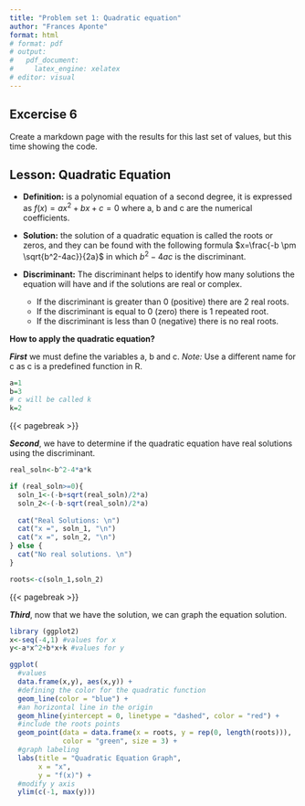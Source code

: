 ```yaml
---
title: "Problem set 1: Quadratic equation"
author: "Frances Aponte"
format: html
# format: pdf
# output:
#   pdf_document:
#     latex_engine: xelatex
# editor: visual
---
```


## Excercise 6

Create a markdown page with the results for this last set of values, but this time showing the code.

## Lesson: Quadratic Equation

* **Definition:** is a polynomial equation of a second degree, it is expressed as  $f(x)=ax^2+bx+c=0$ where a, b and c are the numerical coefficients. 

* **Solution:** the solution of a quadratic equation is called the roots or zeros, and they can be found with the following formula $x=\frac{-b \pm \sqrt{b^2-4ac}}{2a}$ in which $b^2-4ac$ is the discriminant. 

* **Discriminant:** The discriminant helps to identify how many solutions the equation will have and if the solutions are real or complex. 
  + If the discriminant is greater than 0 (positive) there are 2 real roots. 
  + If the discriminant is equal to 0 (zero) there is 1 repeated root.
  + If the discriminant is less than 0 (negative) there is no real roots. 

**How to apply the quadratic equation?**

***First*** we must define the variables a, b and c. *Note:* Use a different name for c as c is a predefined function in R. 

```r
a=1
b=3
# c will be called k
k=2
```

{{< pagebreak >}}

***Second***, we have to determine if the quadratic equation have real solutions using the discriminant. 

```r

real_soln<-b^2-4*a*k

if (real_soln>=0){
  soln_1<-(-b+sqrt(real_soln)/2*a)
  soln_2<-(-b-sqrt(real_soln)/2*a)
  
  cat("Real Solutions: \n")
  cat("x =", soln_1, "\n")
  cat("x =", soln_2, "\n")
} else {
  cat("No real solutions. \n")
}

roots<-c(soln_1,soln_2)
```
{{< pagebreak >}}

***Third***, now that we have the solution, we can graph the equation solution.

```r
library (ggplot2)
x<-seq(-4,1) #values for x
y<-a*x^2+b*x+k #values for y

ggplot(
  #values
  data.frame(x,y), aes(x,y)) +
  #defining the color for the quadratic function
  geom_line(color = "blue") + 
  #an horizontal line in the origin
  geom_hline(yintercept = 0, linetype = "dashed", color = "red") + 
  #include the roots points
  geom_point(data = data.frame(x = roots, y = rep(0, length(roots))), 
             color = "green", size = 3) +
  #graph labeling
  labs(title = "Quadratic Equation Graph",
       x = "x",
       y = "f(x)") +
  #modify y axis
  ylim(c(-1, max(y)))

```
